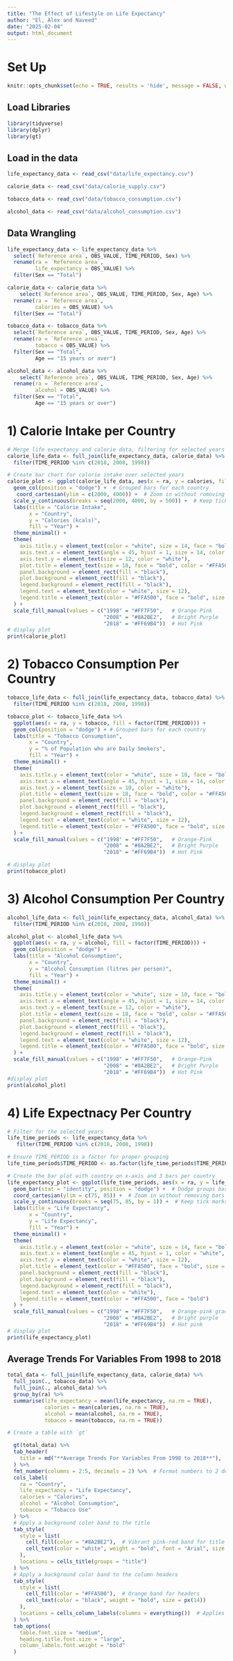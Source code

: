 ```yaml
---
title: "The Effect of Lifestyle on Life Expectancy"
author: "El, Alex and Naveed"
date: "2025-02-04"
output: html_document
---
```


# Set Up

```r
knitr::opts_chunk$set(echo = TRUE, results = 'hide', message = FALSE, warning = FALSE)
```

## Load Libraries  

```r
library(tidyverse)
library(dplyr)
library(gt)
```

## Load in the data

```r
life_expectancy_data <- read_csv("data/life_expectancy.csv")

calorie_data <- read_csv("data/calorie_supply.csv")

tobacco_data <- read_csv("data/tobacco_consumption.csv")

alcohol_data <- read_csv("data/alcohol_consumption.csv")  
```

## Data Wrangling

```r
life_expectancy_data <- life_expectancy_data %>% 
  select(`Reference area`, OBS_VALUE, TIME_PERIOD, Sex) %>%
  rename(ra = `Reference area`,
         life_expectancy = OBS_VALUE) %>% 
  filter(Sex == "Total")

calorie_data <- calorie_data %>% 
    select(`Reference area`, OBS_VALUE, TIME_PERIOD, Sex, Age) %>%
  rename(ra = `Reference area`,
         calories = OBS_VALUE) %>% 
  filter(Sex == "Total")

tobacco_data <- tobacco_data %>% 
  select(`Reference area`, OBS_VALUE, TIME_PERIOD, Sex, Age) %>%
  rename(ra = `Reference area`,
         tobacco = OBS_VALUE) %>% 
  filter(Sex == "Total",
         Age == "15 years or over")

alcohol_data <- alcohol_data %>% 
    select(`Reference area`, OBS_VALUE, TIME_PERIOD, Sex, Age) %>%
  rename(ra = `Reference area`,
         alcohol = OBS_VALUE) %>% 
  filter(Sex == "Total",
         Age == "15 years or over")
```

# 1) Calorie Intake per Country  

```r
# Merge life expectancy and calorie data, filtering for selected years
calorie_life_data <- full_join(life_expectancy_data, calorie_data) %>%
  filter(TIME_PERIOD %in% c(2018, 2008, 1998))

# Create bar chart for calorie intake over selected years
calorie_plot <- ggplot(calorie_life_data, aes(x = ra, y = calories, fill = factor(TIME_PERIOD))) + 
  geom_col(position = "dodge") +  # Grouped bars for each country
   coord_cartesian(ylim = c(2000, 4000)) +  # Zoom in without removing bars
  scale_y_continuous(breaks = seq(2000, 4000, by = 500)) +  # Keep tick marks at
  labs(title = "Calorie Intake",
       x = "Country",
       y = "Calories (kcals)",
       fill = "Year") +
  theme_minimal() +
  theme(
    axis.title.y = element_text(color = "white", size = 14, face = "bold"),  # Ensure y-axis label is visible
    axis.text.x = element_text(angle = 45, hjust = 1, size = 14, color = "white"),  
    axis.text.y = element_text(size = 12, color = "white"),  
    plot.title = element_text(size = 18, face = "bold", color = "#FFA500"),  
    panel.background = element_rect(fill = "black"),  
    plot.background = element_rect(fill = "black"),  
    legend.background = element_rect(fill = "black"),  
    legend.text = element_text(color = "white", size = 12),  
    legend.title = element_text(color = "#FFA500", face = "bold", size = 14)  
  ) +
  scale_fill_manual(values = c("1998" = "#FF7F50",   # Orange-Pink
                               "2008" = "#8A2BE2",   # Bright Purple
                               "2018" = "#FF69B4"))  # Hot Pink
# display plot 
print(calorie_plot)
```

# 2) Tobacco Consumption Per Country  

```r
tobacco_life_data <- full_join(life_expectancy_data, tobacco_data) %>% 
  filter(TIME_PERIOD %in% c(2018, 2008, 1998))

tobacco_plot <- tobacco_life_data %>% 
  ggplot(aes(x = ra, y = tobacco, fill = factor(TIME_PERIOD))) + 
  geom_col(position = "dodge") + # Grouped bars for each country
  labs(title = "Tobacco Consumption",
       x = "Country",
       y = "% of Population who are Daily Smokers",
       fill = "Year") +
  theme_minimal() +
  theme(
    axis.title.y = element_text(color = "white", size = 10, face = "bold"),  # Ensure y-axis label is visible
    axis.text.x = element_text(angle = 45, hjust = 1, size = 14, color = "white"),  
    axis.text.y = element_text(size = 10, color = "white"),  
    plot.title = element_text(size = 18, face = "bold", color = "#FFA500"),  
    panel.background = element_rect(fill = "black"),  
    plot.background = element_rect(fill = "black"),  
    legend.background = element_rect(fill = "black"),  
    legend.text = element_text(color = "white", size = 12),  
    legend.title = element_text(color = "#FFA500", face = "bold", size = 14)  
  ) +
  scale_fill_manual(values = c("1998" = "#FF7F50",   # Orange-Pink
                               "2008" = "#8A2BE2",   # Bright Purple
                               "2018" = "#FF69B4"))  # Hot Pink

# display plot 
print(tobacco_plot)
```

# 3) Alcohol Consumption Per Country 

```r
alcohol_life_data <- full_join(life_expectancy_data, alcohol_data) %>% 
  filter(TIME_PERIOD %in% c(2018, 2008, 1998))

alcohol_plot <- alcohol_life_data %>% 
  ggplot(aes(x = ra, y = alcohol, fill = factor(TIME_PERIOD))) + 
  geom_col(position = "dodge") +
  labs(title = "Alcohol Consumption",
       x = "Country",
       y = "Alcohol Consumption (litres per person)",
       fill = "Year") +
  theme_minimal() +
  theme(
    axis.title.y = element_text(color = "white", size = 10, face = "bold"),  # Ensure y-axis label is visible
    axis.text.x = element_text(angle = 45, hjust = 1, size = 14, color = "white"),  
    axis.text.y = element_text(size = 12, color = "white"),  
    plot.title = element_text(size = 18, face = "bold", color = "#FFA500"),  
    panel.background = element_rect(fill = "black"),  
    plot.background = element_rect(fill = "black"),  
    legend.background = element_rect(fill = "black"),  
    legend.text = element_text(color = "white", size = 12),  
    legend.title = element_text(color = "#FFA500", face = "bold", size = 14)  
  ) +
  scale_fill_manual(values = c("1998" = "#FF7F50",   # Orange-Pink
                               "2008" = "#8A2BE2",   # Bright Purple
                               "2018" = "#FF69B4"))  # Hot Pink
#display plot
print(alcohol_plot)
```

# 4) Life Expectnacy Per Country  

```r
# Filter for the selected years
life_time_periods <- life_expectancy_data %>% 
   filter(TIME_PERIOD %in% c(2018, 2008, 1998))

# Ensure TIME_PERIOD is a factor for proper grouping
life_time_periods$TIME_PERIOD <- as.factor(life_time_periods$TIME_PERIOD)

# Create the bar plot with country on x-axis and 3 bars per country
life_expectancy_plot <- ggplot(life_time_periods, aes(x = ra, y = life_expectancy, fill = TIME_PERIOD)) +
  geom_bar(stat = "identity", position = "dodge") +  # Dodge groups bars within each country
  coord_cartesian(ylim = c(75, 85)) +  # Zoom in without removing bars
  scale_y_continuous(breaks = seq(75, 85, by = 1)) +  # Keep tick marks at intervals of 1
  labs(title = "Life Expectancy",
       x = "Country",
       y = "Life Expectancy",
       fill = "Year") +
  theme_minimal() +
  theme(
    axis.title.y = element_text(color = "white", size = 14, face = "bold"),  # Ensure y-axis label is visible
    axis.text.x = element_text(angle = 45, hjust = 1, color = "white", size = 12),  
    axis.text.y = element_text(color = "white", size = 12),  
    plot.title = element_text(color = "#FFA500", face = "bold", size = 16),  
    panel.background = element_rect(fill = "black"),  
    plot.background = element_rect(fill = "black"),  
    legend.background = element_rect(fill = "black"),  
    legend.text = element_text(color = "white"),  
    legend.title = element_text(color = "#FFA500", face = "bold")  
  ) +
  scale_fill_manual(values = c("1998" = "#FF7F50",   # Orange-pink gradient
                               "2008" = "#8A2BE2",   # Bright purple
                               "2018" = "#FF69B4"))  # Hot pink
# display plot 
print(life_expectancy_plot)
```

## Average Trends For Variables From 1998 to 2018

```r
total_data <- full_join(life_expectancy_data, calorie_data) %>%
  full_join(., tobacco_data) %>%
  full_join(., alcohol_data) %>%
  group_by(ra) %>%
  summarise(life_expectancy = mean(life_expectancy, na.rm = TRUE),
            calories = mean(calories, na.rm = TRUE),
            alcohol = mean(alcohol, na.rm = TRUE),
            tobacco = mean(tobacco, na.rm = TRUE))

# Create a table with `gt`

  gt(total_data) %>%
  tab_header(
    title = md("**Average Trends For Variables From 1998 to 2018**"),
  ) %>%
  fmt_number(columns = 2:5, decimals = 2) %>%  # Format numbers to 2 decimal places
  cols_label(
    ra = "Country",
    life_expectancy = "Life Expectancy",
    calories = "Calories",
    alcohol = "Alcohol Consumption",
    tobacco = "Tobacco Use"
  ) %>%
  # Apply a background color band to the title
  tab_style(
    style = list(
      cell_fill(color = "#8A2BE2"),  # Vibrant pink-red band for title
      cell_text(color = "white", weight = "bold", font = "Arial", size = px(18))
    ),
    locations = cells_title(groups = "title")
  ) %>%
  # Apply a background color band to the column headers
  tab_style(
    style = list(
      cell_fill(color = "#FFA500"),  # Orange band for headers
      cell_text(color = "black", weight = "bold", size = px(14))
    ),
    locations = cells_column_labels(columns = everything())  # Applies to all column labels
  ) %>%
  tab_options(
    table.font.size = "medium",
    heading.title.font.size = "large",
    column_labels.font.weight = "bold"
  )

```

